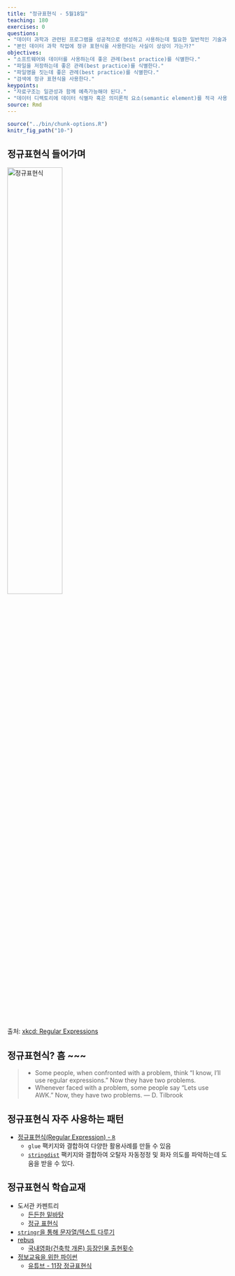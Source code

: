 ```yaml
---
title: "정규표현식 - 5월18일"
teaching: 180
exercises: 0
questions:
- "데이터 과학과 관련된 프로그램을 성공적으로 생성하고 사용하는데 필요한 일반적인 기술과 좋은 관례는 어떤 것이 있을까요?"
- "본인 데이터 과학 작업에 정규 표현식을 사용한다는 사실이 상상이 가는가?"
objectives:
- "소프트웨어와 데이터를 사용하는데 좋은 관례(best practice)를 식별한다."
- "파일을 저장하는데 좋은 관례(best practice)를 식별한다."
- "파일명을 짓는데 좋은 관례(best practice)를 식별한다."
- "검색에 정규 표현식을 사용한다."
keypoints:
- "자료구조는 일관성과 함께 예측가능해야 된다."
- "데이터 디렉토리에 데이터 식별자 혹은 의미론적 요소(semantic element)를 적극 사용하는 것을 고려한다."
source: Rmd
---
```


```r
source("../bin/chunk-options.R")
knitr_fig_path("10-")
```


## 정규표현식 들어가며

<img src="../fig/regular_expressions.png" alt="정규표현식" width="50%" />

출처: [xkcd: Regular Expressions](https://xkcd.com/208/)

## 정규표현식? 흠 ~~~

> - Some people, when confronted with a problem, think "I know, I'll use regular expressions." Now they have two problems.
> - Whenever faced with a problem, some people say "Lets use AWK." Now, they have two problems. — D. Tilbrook

## 정규표현식 자주 사용하는 패턴

- [정규표현식(Regular Expression) - `R`](https://statkclee.github.io/nlp2/regex-index.html)
    - `glue` 팩키지와 결합하여 다양한 활용사례를 만들 수 있음
    - [`stringdist`](https://github.com/markvanderloo/stringdist) 팩키지와 결합하여 오탈자 자동정정 및 화자 의도를 파악하는데 도움을 받을 수 있다.

## 정규표현식 학습교재

- 도서관 카펜트리 
    - [든든한 밑바탕](https://statkclee.github.io/lc-data-intro/03-foundations/index.html)
    - [정규 표현식](https://statkclee.github.io/lc-data-intro/04-regular-expressions/index.html)
- [`stringr`을 통해 문자열/텍스트 다루기](https://statkclee.github.io/text/nlp-stringr.html)
- [rebus](https://cran.r-project.org/web/packages/rebus/index.html)
    - [국내영화(건축학 개론) 등장인물 출현횟수](https://statkclee.github.io/text/nlp-movie-arch101.html)    
- [정보교육을 위한 파이썬](https://statkclee.github.io/pythonlearn-kr/01-py4inf-python2/) 
    - [유튜브 - 11장 정규표현식](https://www.youtube.com/watch?v=UR6a_wZ8ido&index=29&list=PLlRFEj9H3Oj4JXIwMwN1_ss1Tk8wZShEJ)

